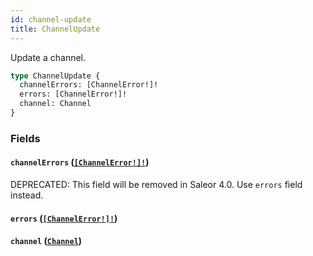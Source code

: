 ```yaml
---
id: channel-update
title: ChannelUpdate
---
```


Update a channel.

```graphql
type ChannelUpdate {
  channelErrors: [ChannelError!]!
  errors: [ChannelError!]!
  channel: Channel
}
```

### Fields

#### `channelErrors` ([`[ChannelError!]!`](/docs/developer/api-reference/objects/channel-error))

<span class="badge badge--warning">DEPRECATED: This field will be removed in Saleor 4.0. Use `errors` field instead.</span>

#### `errors` ([`[ChannelError!]!`](/docs/developer/api-reference/objects/channel-error))

#### `channel` ([`Channel`](/docs/developer/api-reference/objects/channel))
